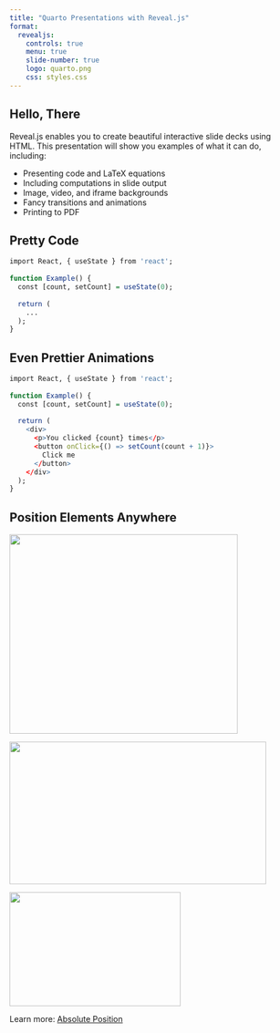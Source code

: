 ```yaml
---
title: "Quarto Presentations with Reveal.js"
format:
  revealjs: 
    controls: true
    menu: true
    slide-number: true
    logo: quarto.png
    css: styles.css
---
```


## Hello, There

Reveal.js enables you to create beautiful interactive slide decks using HTML. This presentation will show you examples of what it can do, including:

- Presenting code and LaTeX equations
- Including computations in slide output
- Image, video, and iframe backgrounds
- Fancy transitions and animations
- Printing to PDF

## Pretty Code {auto-animate=true}

```.r
import React, { useState } from 'react';
 
function Example() {
  const [count, setCount] = useState(0);
 
  return (
    ...
  );
}
```

## Even Prettier Animations {auto-animate=true}

```.r
import React, { useState } from 'react';
 
function Example() {
  const [count, setCount] = useState(0);
 
  return (
    <div>
      <p>You clicked {count} times</p>
      <button onClick={() => setCount(count + 1)}>
        Click me
      </button>
    </div>
  );
}
```


## Position Elements Anywhere

![](https://placekitten.com/400/350){.r-absolute .fragment top="170" left="0" width="400" height="350"}

![](https://placekitten.com/450/250){.r-absolute .fragment top="90" right="80" width="450" height="250"}

![](https://placekitten.com/300/200){.r-absolute .fragment bottom="80" right="130" width="300" height="200"}

::: learn-more 
Learn more: [Absolute Position](https://quarto.org/docs/presentations/revealjs/advanced.html#absolute-position) 
:::
